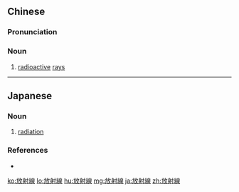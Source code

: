 {{also|放射线}}
==Chinese==
{{zh-forms|s=放射线|type=21}}

===Pronunciation===
{{zh-pron
|m=fàngshè xiàn
|mn=hòng-siā-sòaⁿ
|cat=n
}}

===Noun===
{{zh-noun}}

# {{lb|zh|physics}} [[radioactive]] [[rays]]

----

==Japanese==
{{ja-kanjitab|ほう|しゃ|せん|yomi=on}}

===Noun===
{{ja-noun|ほうしゃせん}}

# [[radiation]]

===References===
* {{R:Shogakukan}}

[[ko:放射線]]
[[lo:放射線]]
[[hu:放射線]]
[[mg:放射線]]
[[ja:放射線]]
[[zh:放射線]]